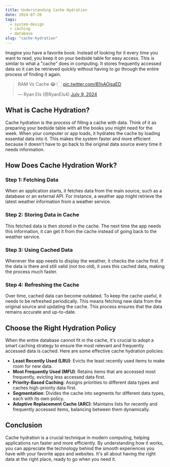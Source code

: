 ```yaml
---
title: Understanding Cache Hydration
date: 2024-07-20
tags:
  - system-design
  - caching
  - database
slug: "cache-hydration"
---
```


Imagine you have a favorite book. Instead of looking for it every time you want to read, you keep it on your bedside table for easy access. This is similar to what a "cache" does in computing. It stores frequently accessed data so it can be retrieved quickly without having to go through the entire process of finding it again.

<blockquote class="twitter-tweet"><p lang="in" dir="ltr">RAM Vs Cache 😂👇🏻 <a href="https://t.co/B1nAOisaED">pic.twitter.com/B1nAOisaED</a></p>&mdash; Ryan Els (@RyanEls4) <a href="https://twitter.com/RyanEls4/status/1810694122480750976?ref_src=twsrc%5Etfw">July 9, 2024</a></blockquote>

## What is Cache Hydration?

Cache hydration is the process of filling a cache with data. Think of it as preparing your bedside table with all the books you might need for the week. When your computer or app loads, it hydrates the cache by loading essential data into it. This makes the system faster and more efficient because it doesn't have to go back to the original data source every time it needs information.

## How Does Cache Hydration Work?

### Step 1: Fetching Data

When an application starts, it fetches data from the main source, such as a database or an external API. For instance, a weather app might retrieve the latest weather information from a weather service.

### Step 2: Storing Data in Cache

This fetched data is then stored in the cache. The next time the app needs this information, it can get it from the cache instead of going back to the weather service.

### Step 3: Using Cached Data

Whenever the app needs to display the weather, it checks the cache first. If the data is there and still valid (not too old), it uses this cached data, making the process much faster.

### Step 4: Refreshing the Cache

Over time, cached data can become outdated. To keep the cache useful, it needs to be refreshed periodically. This means fetching new data from the original source and updating the cache. This process ensures that the data remains accurate and up-to-date.

## Choose the Right Hydration Policy

When the entire database cannot fit in the cache, it's crucial to adopt a smart caching strategy to ensure the most relevant and frequently accessed data is cached. Here are some effective cache hydration policies:

- **Least Recently Used (LRU)**: Evicts the least recently used items to make room for new data.
- **Most Frequently Used (MFU)**: Retains items that are accessed most frequently, evicting less accessed data first.
- **Priority-Based Caching**: Assigns priorities to different data types and caches high-priority data first.
- **Segmentation**: Divides the cache into segments for different data types, each with its own policy.
- **Adaptive Replacement Cache (ARC)**: Maintains lists for recently and frequently accessed items, balancing between them dynamically.

## Conclusion

Cache hydration is a crucial technique in modern computing, helping applications run faster and more efficiently. By understanding how it works, you can appreciate the technology behind the smooth experiences you have with your favorite apps and websites. It's all about having the right data at the right place, ready to go when you need it.
